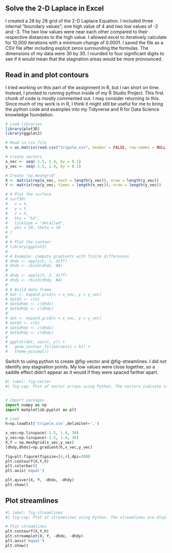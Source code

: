 ## Solve the 2-D Laplace in Excel

I created a 28 by 28 grid of the 2-D Laplace Equation. I included three internal "boundary values"; one high value of 4 and two low values of -2 and -3. The two low values were near each other compared to their respective distances to the high value. I allowed excel to iteratively calculate for 10,000 iterations with a minimum change of 0.0001. I saved the file as a CSV file after including explicit zeros surrounding the formulas. The dimensions of my data were 30 by 30. I rounded to four significant digits to see if it would mean that the stagnation areas would be more pronounced.

## Read in and plot contours

I tried working on this part of the assignment in R, but I ran short on time. Instead, I pivoted to running python inside of my R Studio Project. This first chunk of code is mostly commented out. I may consider returning to this. Since much of my work is in R, I think it might still be useful for me to bring the python code and examples into my Tidyverse and R for Data Science knowledge foundation.

```r

# Load libraries
library(plot3D)
library(ggplot2)

# Read in csv file
h = as.matrix(read.csv("tripole.csv", header = FALSE, row.names = NULL))

# Create vectors
x_vec <- seq(-1.5, 1.4, by = 0.1)
y_vec <- seq(-1.5, 1.4, by = 0.1)

# Create "np.meshgrid"
X <- matrix(rep(x_vec, each = length(y_vec)), nrow = length(y_vec))
Y <- matrix(rep(y_vec, times = length(x_vec)), nrow = length(y_vec))

# # Plot the surface
# surf3D(
#   x = X,
#   y = Y,
#   z = h,
#   bty = "b2",
#   ticktype = "detailed",
#   phi = 20, theta = 30
# )
# 
# # Plot the contour
# library(ggplot2)
# 
# # Example: compute gradients with finite differences
# dhdx <- apply(h, 1, diff)  
# dhdx <- cbind(dhdx, NA)    
# 
# dhdy <- apply(h, 2, diff)  
# dhdy <- rbind(dhdy, NA)    
# 
# # Build data frame
# dat <- expand.grid(x = x_vec, y = y_vec)
# dat$h <- c(h)
# dat$dhdx <- c(dhdx)
# dat$dhdy <- c(dhdy)
# 
# dat <- expand.grid(x = x_vec, y = y_vec)
# dat$h <- c(h)
# dat$dhdx <- c(dhdx)
# dat$dhdy <- c(dhdy)
# 
# ggplot(dat, aes(x, y)) +
#   geom_contour_filled(aes(z = h)) +
#   theme_minimal()

```

Switch to using python to create @fig-vector and @fig-streamlines. I did not identify any stagnation points. My low values were close together, so a saddle effect didn’t appear as it would if they were spaced farther apart.

```python
#| label: fig-vector
#| fig-cap: Plot of vector arrows using Python. The vectors indicate strength and direction of the negative gradient. The vectors are displayed over the contours of a tri-pole solution with a high value of 4 and lows of -2 and -3. The two low values were near each other compared to their respective distances to the high value. 


# Import packages
import numpy as np
import matplotlib.pyplot as plt

# Load
h=np.loadtxt('tripole.csv',delimiter=',')

x_vec=np.linspace(-1.5, 1.4, 30)
y_vec=np.linspace(-1.5, 1.4, 30)
X,Y = np.meshgrid(x_vec,y_vec)
[dhdy,dhdx]=np.gradient(h,x_vec,y_vec)

fig=plt.figure(figsize=[4,4],dpi=300)
plt.contourf(X,Y,h)
plt.colorbar()
plt.axis('equal')

plt.quiver(X, Y, -dhdx, -dhdy)
plt.show()
```

## Plot streamlines

```python
#| label: fig-streamlines
#| fig-cap: Plot of streamlines using Python. The streamlines are displayed over the contours of a tri-pole solution with a high value of 4 and lows of -2 and -3. . The two low values were near each other compared to their respective distances to the high value. 

# Plot streamlines
plt.contourf(X,Y,h)
plt.streamplot(X, Y, -dhdx, -dhdy)
plt.axis('equal')
plt.show()
```
